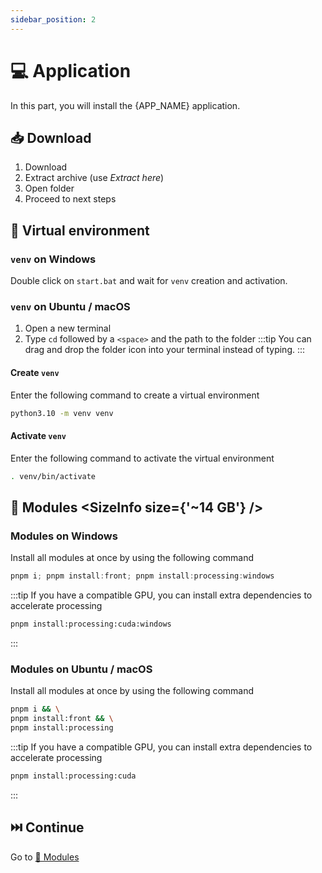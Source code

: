 ```yaml
---
sidebar_position: 2
---
```



# 💻 Application

In this part, you will install the {APP_NAME} application.

## 📥 Download <SizeInfo size={SIZE} />

1. Download <SourceLink version={VERSION} size={SIZE} />
2. Extract archive (use _Extract here_)
3. Open folder <AppDirectory version={VERSION} />
4. Proceed to next steps

## 🔮 Virtual environment

### `venv` on <SimpleIcon icon="windows10" color="#00ADEF" /> Windows

Double click on `start.bat` and wait for `venv` creation and activation.

### `venv` on <SimpleIcon icon="ubuntu" color="#E95420" /> Ubuntu / <SimpleIcon icon="apple" color="#BFBFBF" /> macOS

1. Open a new terminal
2. Type `cd` followed by a `<space>` and the path to the <AppDirectory
       version={VERSION} /> folder
   :::tip
   You can drag and drop the folder icon into your terminal instead of typing.
   :::

#### Create `venv`

Enter the following command to create a virtual environment

```bash
python3.10 -m venv venv
```

#### Activate `venv`

Enter the following command to activate the virtual environment

```bash
. venv/bin/activate
```

## 🧩 Modules <SizeInfo size={'~14 GB'} />

### Modules on <SimpleIcon icon="windows10" color="#00ADEF" /> Windows

Install all modules at once by using the following command

```powershell
pnpm i; pnpm install:front; pnpm install:processing:windows
```

:::tip
If you have a compatible GPU, you can install extra dependencies to accelerate
processing

```bash
pnpm install:processing:cuda:windows
```

:::

### Modules on <SimpleIcon icon="ubuntu" color="#E95420" /> Ubuntu / <SimpleIcon icon="apple" color="#BFBFBF" /> macOS

Install all modules at once by using the following command

```bash
pnpm i && \
pnpm install:front && \
pnpm install:processing
```

:::tip
If you have a compatible GPU, you can install extra dependencies to accelerate
processing

```bash
pnpm install:processing:cuda
```

:::

## ⏭️ Continue

Go to [🧩 Modules](../../modules/index.mdx)
